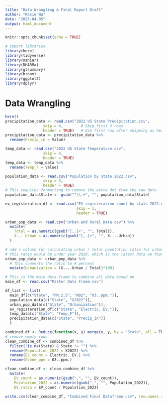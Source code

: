 ```yaml
---
title: "Data Wrangling & Final Report Draft"
author: "Rosie Wu"
date: "2025-04-05"
output: html_document
---
```


```r
knitr::opts_chunk$set(echo = TRUE)
```

```r
# import libraries
library(here)
library(tidyverse)
library(naniar)
library(DHARMa)
library(gtsummary)
library(broom)
library(ggplot2)
library(dplyr)
```


# Data Wrangling
```r
here()
precipitation_data <- read.csv("2022 US State Precipitation.csv", 
                 skip = 4,        # Skip first 4 rows
                 header = TRUE)   # Use first row after skipping as header
precipitation_data <- precipitation_data %>% 
  rename(Precip_in = Value)

temp_data <- read.csv("2022 US State Temperature.csv", 
                 skip = 4,        
                 header = TRUE)
temp_data <- temp_data %>% 
  rename(Temp_F = Value)

population_data <- read.csv("Population by State 2022.csv", 
                 skip = 3,      
                 header = TRUE)
# This requires formatting to remove the extra dot from the raw data
population_data$State <- gsub("^\\.+", "", population_data$State)

ev_registeration_df <- read.csv("EV registeration count by state 2022.csv",
                                skip = 1,
                                header = TRUE)

urban_pop_data <- read.csv("Urban and Rural Data.csv") %>%
  mutate(
    Total = as.numeric(gsub("[,.]+", "", Total)),
    X....Urban = as.numeric(gsub("[,.]+", "", X....Urban))
  )

# add a column for calculating urban / total population ratio for urbanization
# this ratio would be under year 2020, which is the latest data we found
urban_pop_data <- urban_pop_data %>%
  # This converts the ratio to # percent
  mutate(Urbanization = (X....Urban / Total)*100) 

# This is the main data frame to combine all data based on
main_df <- read.csv("Master Data Frame.csv")
```

```r

df_list <- list(
  main_df[c("State", "PM.2.5", "NO2", "O3..ppm.")],
  population_data[c("State", "X2022")],
  urban_pop_data[c("State", "Urbanization")],
  ev_registeration_df[c("State", "Electric..EV.")],
  temp_data[c("State", "Temp_F")],
  precipitation_data[c("State", "Precip_in")]
  )

combined_df <- Reduce(function(x, y) merge(x, y, by = "State", all = TRUE), df_list)
# remove empty rows
clean_combine_df <- combined_df %>% 
  filter(!is.na(State) & State != "") %>%
  rename(Population_2022 = X2022) %>%
  rename(EV_count = Electric..EV.) %>%
  rename(Ozone_ppm = O3..ppm.)
```


```r
clean_combine_df <- clean_combine_df %>%
  mutate(
    EV_count = as.numeric(gsub(",", "", EV_count)),
    Population_2022 = as.numeric(gsub(",", "", Population_2022)),
    EV_ratio = EV_count / Population_2022)
```

```r
write.csv(clean_combine_df, "Combined Final Dataframe.csv", row.names = FALSE)
```

